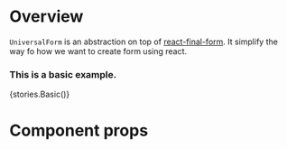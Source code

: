 
<Meta title="Modules/Forms/Components/UniversalForm" component={UniversalForm} />

# Overview

`UniversalForm` is an abstraction on top of [react-final-form](https://final-form.org/react). It simplify
the way fo how we want to create form using react.

### This is a basic example.

<Preview>
    <Story name="UniversalForm">{stories.Basic()}</Story>
</Preview>

# Component props

<Props of={UniversalForm} />

